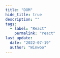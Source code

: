 ```yaml
---
title: "DOM"
hide_title: true
description: ""
tags:
  - label: "React"
    permalink: "react"
last_update:
  date: "2022-07-19"
  author: "Winwoo"
---
```



<FeatureIcon src={react} title="DOM" />
<LinkList
  data={[
    {
      title: "DOM Dlements",
      link: "/docs/react/dom/dom-elements",
      src: react,
    },
  ]}
/>
